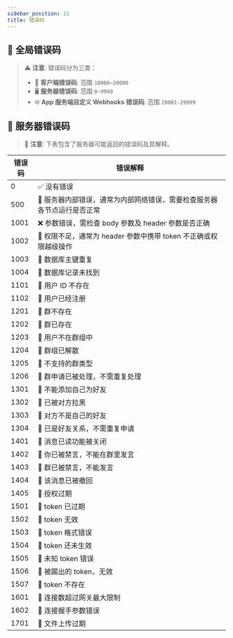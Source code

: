 ```yaml
---
sidebar_position: 11
title: 错误码
---
```


## 🚫 全局错误码

> ⚠️ **注意**: 错误码分为三类：
>
> - 📱 **客户端错误码**: 范围 `10000~20000`
> - 🖥️ **服务器错误码**: 范围 `0~9999`
> - 🌐 **App 服务端自定义 Webhooks 错误码**: 范围 `20001-29999`

## 🚫 服务器错误码

> 🚨 **注意**: 下表包含了服务器可能返回的错误码及其解释。

| **错误码** | **错误解释**                                                            |
| ---------- | ----------------------------------------------------------------------- |
| 0          | ✅ 没有错误                                                             |
| 500        | 🚨 服务器内部错误，通常为内部网络错误，需要检查服务器各节点运行是否正常 |
| 1001       | ❌ 参数错误，需检查 body 参数及 header 参数是否正确                     |
| 1002       | 🚫 权限不足，通常为 header 参数中携带 token 不正确或权限越级操作        |
| 1003       | 💽 数据库主键重复                                                       |
| 1004       | 🚫 数据库记录未找到                                                     |
| 1101       | 🚫 用户 ID 不存在                                                       |
| 1102       | 🚫 用户已经注册                                                         |
| 1201       | 🚫 群不存在                                                             |
| 1202       | 🚫 群已存在                                                             |
| 1203       | 🚫 用户不在群组中                                                       |
| 1204       | 🚫 群组已解散                                                           |
| 1205       | 🚫 不支持的群类型                                                       |
| 1206       | 🚫 群申请已被处理，不需重复处理                                         |
| 1301       | 🚫 不能添加自己为好友                                                   |
| 1302       | 🚫 已被对方拉黑                                                         |
| 1303       | 🚫 对方不是自己的好友                                                   |
| 1304       | 🚫 已是好友关系，不需重复申请                                           |
| 1401       | 🚫 消息已读功能被关闭                                                   |
| 1402       | 🚫 你已被禁言，不能在群里发言                                           |
| 1403       | 🚫 群已被禁言，不能发言                                                 |
| 1404       | 🚫 该消息已被撤回                                                       |
| 1405       | 🚫 授权过期                                                             |
| 1501       | 🚫 token 已过期                                                         |
| 1502       | 🚫 token 无效                                                           |
| 1503       | 🚫 token 格式错误                                                       |
| 1504       | 🚫 token 还未生效                                                       |
| 1505       | 🚫 未知 token 错误                                                      |
| 1506       | 🚫 被踢出的 token，无效                                                 |
| 1507       | 🚫 token 不存在                                                         |
| 1601       | 🚫 连接数超过网关最大限制                                               |
| 1602       | 🚫 连接握手参数错误                                                     |
| 1701       | 🚫 文件上传过期                                                         |
